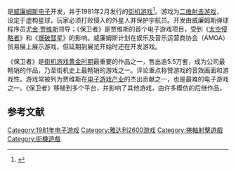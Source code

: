 {{About|电子游戏|香港译名为《保卫者》的漫画|轰天高校生}}
{{NoteTA
| G1=Games
}}
{{Infobox video game
| title = 保卫者
| english = Defender
| image =
| common ={{Vgrelease|CN|保卫者|TW|保衛者|HK|捍衛者}}
| developer = [[WMS_Industries|威廉姆斯电子]]
| publisher = 威廉姆斯电子
| designer = [[尤金·贾维斯|尤金·贾维斯]]<br />[[拉里·德玛尔|拉里·德玛尔]]
| director =
| producer =
| programmer = 尤金·贾维斯<br />拉里·德玛尔<br>萨姆·迪克
| artist =
| writer =
| composer =
| release = 1981年2月
| genre = [[卷轴射击游戏|卷轴射击]]
| modes = [[单人电子游戏|单人]]、[[多人电子游戏|多人]]（轮流）
| platforms = [[街机|街机]]、[[雅达利2600|雅达利2600]]
}}

{{Vgname|保卫者|en=Defender}}是[[威廉姆斯电子|威廉姆斯电子]]开发，并于1981年2月发行的[[街机游戏|街机游戏]]<ref>{{Cite web |url=http://www.arcade-history.com/?n=defender&page=detail&id=614 |title=存档副本 |accessdate=2014-11-24 |archive-date=2015-09-23 |archive-url=https://web.archive.org/web/20150923174837/http://www.arcade-history.com/?n=defender&page=detail&id=614 |dead-url=no }}</ref>。游戏为[[二维计算机图形|二维]][[射击游戏|射击游戏]]，设定于虚构星球，玩家必须打败侵入的外星人并保护宇航员。开发由威廉姆斯弹球程序员[[尤金·贾维斯|尤金·贾维斯]]领导；《保卫者》是贾维斯的首个电子游戏项目，受到《[[太空侵略者|太空侵略者]]》和《[[爆破彗星|爆破彗星]]》的影响。威廉姆斯计划在娱乐及音乐运营商协会（AMOA）贸易展上展示游戏，但延期到展览开始时还在开发游戏。

《保卫者》是[[街机游戏黄金时期|街机游戏黄金时期]]最重要的作品之一，售出逾5.5万套，成为公司最畅销的作品，乃至街机史上最畅销的游戏之一。评论重点称赞游戏的音效画面和游戏性。游戏常被列为贾维斯在[[电子游戏产业|电子游戏产业]]的杰出贡献之一，也是最难的电子游戏之一。《保卫者》移植到多个平台，并影响了其他游戏，由许多模仿的后继作品。

== 参考文献 ==
{{Reflist}}

{{DEFAULTSORT:Defender}}
[[Category:1981年电子游戏|Category:1981年电子游戏]]
[[Category:雅达利2600游戏|Category:雅达利2600游戏]]
[[Category:捲軸射擊遊戲|Category:捲軸射擊遊戲]]
[[Category:街機遊戲|Category:街機遊戲]]

{{shooter-videogame-stub}}
